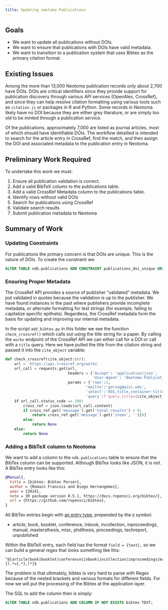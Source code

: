 ```yaml
---
title: Updating neotoma Publications
---
```


## Goals

* We want to update all publications without DOIs.
* We want to ensure that publications with DOIs have valid metadata.
* We want to transition to a publication system that uses Bibtex as the primary citation format.

## Existing Issues

Among the more than 13,000 Neotoma publication records only about 2,700 have DOIs. DOIs are critical identifiers since they provide support for publication discovery through various API services (OpenAlex, CrossRef), and since they can help resolve citation formatting using various tools such as `citation.js` or packages in R and Python. Some records in Neotoma likely have no DOI because they are either grey literature, or are simply too old to be minted through a publication service.

Of the publications, approximately 7,000 are listed as journal articles, most of which should have identifiable DOIs. The workflow detailled is intended to search for the article entry in CrossRef, find the match, and then assign the DOI and associated metadata to the publication entry in Neotoma.

## Preliminary Work Required

To undertake this work we must:

1. Ensure all publication validation is correct.
2. Add a valid BibTeX column to the publications table.
3. Add a valid CrossRef Metadata column to the publications table.
4. Identify rows without valid DOIs
5. Search for publications using CrossRef
6. Validate search results
7. Submit publication metadata to Neotoma

## Summary of Work

### Updating Constraints

For publications the primary concern is that DOIs are unique. This is the nature of DOIs. To create the constraint we:

```sql
ALTER TABLE ndb.publications ADD CONSTRAINT publications_doi_unique UNIQUE(doi);
```

### Ensuring Proper Metadata

The CrossRef API provides a source of publisher "validated" metadata. We put validated in quotes because the validation is up to the publisher. We have found instances in the past where publishers provide incomplete metadata, or alternate formatting for test strings (for example, failing to capitalize specific epithets). Regardless, the CrossRef metadata form the basis for updating and improving our internal metadata.

In the script `add_bibtex.py` in this folder we see the function `check_crossref()` which calls out using the title string for a paper. By calling the `works` endpoint of the CrossRef API we can either call for a DOI or call with a `title` query. Here we have pulled the title from the citation string and passed it into the `cite_object` variable:

```py
def check_crossref(cite_object:str):
    url = 'https://api.crossref.org/works'
    url_call = requests.get(url,
                            headers = {'Accept': 'application/json',
                                       'User-Agent': 'Neotoma Publication Augmenter; mailto:goring@wisc.edu'},
                            params = {'rows':1,
                                    'mailto':'goring@wisc.edu',
                                    'select':'DOI,title,container-title,published',
                                    'query':f'query.title={cite_object}'})
    if url_call.status_code == 200:
        cross_ref = json.loads(url_call.content)
        if cross_ref.get('message').get('total-results') > 0:
            return cross_ref.get('message').get('items', '')[0]
        else:
            return None
    else:
        return None
```



### Adding a BibTeX column to Neotoma

We want to add a column to the `ndb.publications` table to ensure that the BibTex column can be supported. Although BibTex looks like JSON, it is not. A BibTex entry looks like this:

```bibtex
@Manual{,
  title = {bibtex: Bibtex Parser},
  author = {Romain Francois and Diego Hernangómez},
  year = {2024},
  note = {R package version 0.5.1, https://docs.ropensci.org/bibtex/},
  url = {https://github.com/ropensci/bibtex},
}
```

All BibTex entries begin with [an entry type](https://www.bibtex.com/e/entry-types/), prepended by the `@` symbol:

* article, book, booklet, conference, inbook, incollection, inproceedings, manual, mastersthesis, misc, phdthesis, proceedings, techreport, unpublished

Within the BibTeX entry, each field has the format `field = {text},` so we can build a general regex that looks something like this:

```regex
^@[article|book|booklet|conference|inbook|incollection|inproceedings|manual|mastersthesis|misc|phdthesis|proceedings|techreport|unpublished]{(.*={.*},)*}$
```

The problem is that ultimately, bibtex is very hard to parse with Regex because of the nested brackets and various formats for different fields. For now we will put the processing of the Bibtex at the application layer.

The SQL to add the column then is simply:

```sql
ALTER TABLE ndb.publications ADD COLUMN IF NOT EXISTS bibtex TEXT;
```

